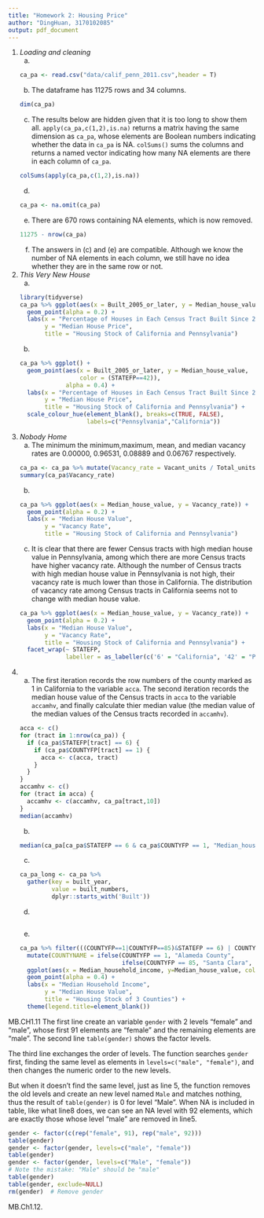 ```yaml
---
title: "Homework 2: Housing Price"
author: "DingHuan, 3170102085"
output: pdf_document
---
```

1. _Loading and cleaning_
    a. 
    ```r
    ca_pa <- read.csv("data/calif_penn_2011.csv",header = T)
    ```
    b. The dataframe has 11275 rows and 34 columns.
    ```r
    dim(ca_pa)
    ```
    c. The results below are hidden given that it is too long to show them all. `apply(ca_pa,c(1,2),is.na)` returns a matrix having the same dimension as `ca_pa`, whose elements are Boolean numbers indicating whether the data in `ca_pa` is NA. `colSums()` sums the columns and returns a named vector indicating how many NA elements are there in each column of `ca_pa`.
    ```r
    colSums(apply(ca_pa,c(1,2),is.na))
    ```
    d. 
    ```r
    ca_pa <- na.omit(ca_pa)
    ```
    e. There are 670 rows containing NA elements, which is now removed.
    ```r
    11275 - nrow(ca_pa)
    ```
    f. The answers in (c) and (e) are compatible. Although we know the number of NA elements in each column, we still have no idea whether they are in the same row or not. 

2. _This Very New House_  
    a. 
    ```r
    library(tidyverse)
    ca_pa %>% ggplot(aes(x = Built_2005_or_later, y = Median_house_value)) +
      geom_point(alpha = 0.2) +
      labs(x = "Percentage of Houses in Each Census Tract Built Since 2005",
           y = "Median House Price",
           title = "Housing Stock of California and Pennsylvania")
    ```
    b. 
    ```r
    ca_pa %>% ggplot() +
      geom_point(aes(x = Built_2005_or_later, y = Median_house_value, 
                     color = (STATEFP==42)),
                 alpha = 0.4) +
      labs(x = "Percentage of Houses in Each Census Tract Built Since 2005",
           y = "Median House Price",
           title = "Housing Stock of California and Pennsylvania") +
      scale_colour_hue(element_blank(), breaks=c(TRUE, FALSE),
                       labels=c("Pennsylvania","California"))
    ```

3. _Nobody Home_  
    a. The minimum the minimum,maximum, mean, and median vacancy rates are 0.00000, 0.96531, 0.08889 and 0.06767 respectively.
    ```r
    ca_pa <- ca_pa %>% mutate(Vacancy_rate = Vacant_units / Total_units)
    summary(ca_pa$Vacancy_rate)
    ```
    b. 
    ```r
    ca_pa %>% ggplot(aes(x = Median_house_value, y = Vacancy_rate)) +
      geom_point(alpha = 0.2) +
      labs(x = "Median House Value",
           y = "Vacancy Rate",
           title = "Housing Stock of California and Pennsylvania")
    ```
    c. It is clear that there are fewer Census tracts with high median house value in Pennsylvania, among which there are more Census tracts have higher vacancy rate. Although the number of Census tracts with high median house value in Pennsylvania is not high, their vacancy rate is much lower than those in California. The distribution of vacancy rate among Census tracts in California seems not to change with median house value.
    ```r
    ca_pa %>% ggplot(aes(x = Median_house_value, y = Vacancy_rate)) +
      geom_point(alpha = 0.2) +
      labs(x = "Median House Value",
           y = "Vacancy Rate",
           title = "Housing Stock of California and Pennsylvania") +
      facet_wrap(~ STATEFP, 
                 labeller = as_labeller(c('6' = "California", '42' = "Pennsylvania")))
    ```
    
4. 
    a. The first iteration records the row numbers of the county marked as 1 in California to the variable `acca`. The second iteration records the median house value of the Census tracts in `acca` to the variable `accamhv`, and finally calculate thier median value (the median value of the median values of the Census tracts recorded in `accamhv`).
    ```r
    acca <- c()
    for (tract in 1:nrow(ca_pa)) {
      if (ca_pa$STATEFP[tract] == 6) {
        if (ca_pa$COUNTYFP[tract] == 1) {
          acca <- c(acca, tract)
        }
      }
    }
    accamhv <- c()
    for (tract in acca) {
      accamhv <- c(accamhv, ca_pa[tract,10])
    }
    median(accamhv)
    ```
    b. 
    ```r
    median(ca_pa[ca_pa$STATEFP == 6 & ca_pa$COUNTYFP == 1, "Median_house_value"])
    ```
    c. 
    ```r
    ca_pa_long <- ca_pa %>% 
      gather(key = built_year,
             value = built_numbers,
             dplyr::starts_with('Built'))
    ```
    d. 
    ```r
    
    ```
    e. 
    ```r
    ca_pa %>% filter(((COUNTYFP==1|COUNTYFP==85)&STATEFP == 6) | COUNTYFP==3&STATEFP == 42) %>% 
      mutate(COUNTYNAME = ifelse(COUNTYFP == 1, "Alameda County",
                                 ifelse(COUNTYFP == 85, "Santa Clara", "Allegheny County"))) %>% 
      ggplot(aes(x = Median_household_income, y=Median_house_value, color = COUNTYNAME)) +
      geom_point(alpha = 0.4) +
      labs(x = "Median Household Income",
           y = "Median House Value",
           title = "Housing Stock of 3 Counties") +
      theme(legend.title=element_blank())
    ```

MB.CH1.11 The first line create an variable `gender` with 2 levels "female" and "male", whose first 91 elements are "female" and the remaining elements are "male". The second line `table(gender)` shows the factor levels.

The third line exchanges the order of levels. The function searches `gender` first, finding the same level as elements in `levels=c("male", "female")`, and then changes the numeric order to the new levels.

But when it doesn't find the same level, just as line 5, the function removes the old levels and create an new level named `Male` and matches nothing, thus the result of `table(gender)` is 0 for level "Male". When NA is included in table, like what line8 does, we can see an NA level with 92 elements, which are exactly those whose level "male" are removed in line5.
```r
gender <- factor(c(rep("female", 91), rep("male", 92)))
table(gender)
gender <- factor(gender, levels=c("male", "female"))
table(gender)
gender <- factor(gender, levels=c("Male", "female"))
# Note the mistake: "Male" should be "male"
table(gender)
table(gender, exclude=NULL)
rm(gender)  # Remove gender
```

MB.Ch1.12.
```r

```
    